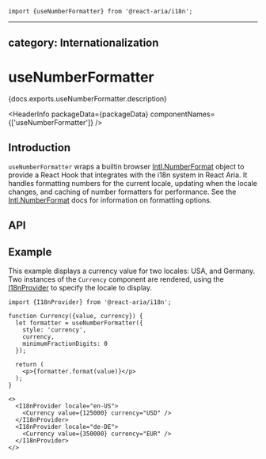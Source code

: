 <!-- Copyright 2020 Adobe. All rights reserved.
This file is licensed to you under the Apache License, Version 2.0 (the "License");
you may not use this file except in compliance with the License. You may obtain a copy
of the License at http://www.apache.org/licenses/LICENSE-2.0
Unless required by applicable law or agreed to in writing, software distributed under
the License is distributed on an "AS IS" BASIS, WITHOUT WARRANTIES OR REPRESENTATIONS
OF ANY KIND, either express or implied. See the License for the specific language
governing permissions and limitations under the License. -->



```tsx import
import {useNumberFormatter} from '@react-aria/i18n';
```

---
category: Internationalization
---

# useNumberFormatter

<p>{docs.exports.useNumberFormatter.description}</p>

<HeaderInfo
  packageData={packageData}
  componentNames={['useNumberFormatter']} />

## Introduction

`useNumberFormatter` wraps a builtin browser [Intl.NumberFormat](https://developer.mozilla.org/en-US/docs/Web/JavaScript/Reference/Global_Objects/Intl/NumberFormat)
object to provide a React Hook that integrates with the i18n system in React Aria. It handles formatting numbers for the current locale,
updating when the locale changes, and caching of number formatters for performance. See the 
[Intl.NumberFormat](https://developer.mozilla.org/en-US/docs/Web/JavaScript/Reference/Global_Objects/Intl/NumberFormat) docs for 
information on formatting options.

## API

<FunctionAPI function={docs.exports.useNumberFormatter} links={docs.links} />

## Example

This example displays a currency value for two locales: USA, and Germany. Two instances of the `Currency` component are rendered,
using the [I18nProvider](I18nProvider.html) to specify the locale to display.

```tsx example
import {I18nProvider} from '@react-aria/i18n';

function Currency({value, currency}) {
  let formatter = useNumberFormatter({
    style: 'currency',
    currency,
    minimumFractionDigits: 0
  });

  return (
    <p>{formatter.format(value)}</p>
  );
}

<>
  <I18nProvider locale="en-US">
    <Currency value={125000} currency="USD" />
  </I18nProvider>
  <I18nProvider locale="de-DE">
    <Currency value={350000} currency="EUR" />
  </I18nProvider>
</>
```
